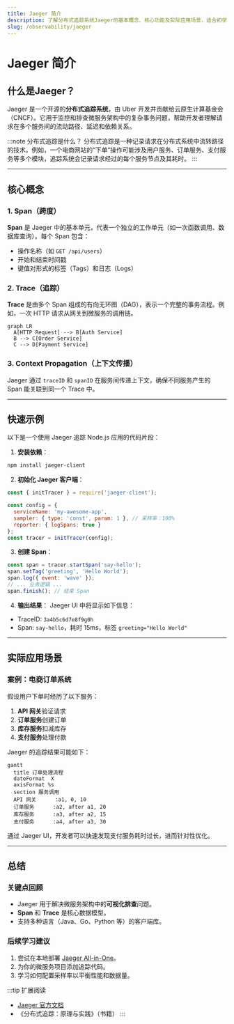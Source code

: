 ```yaml
---
title: Jaeger 简介
description: 了解分布式追踪系统Jaeger的基本概念、核心功能及实际应用场景，适合初学者快速入门。
slug: /observability/jaeger
---
```


# Jaeger 简介

## 什么是Jaeger？

Jaeger 是一个开源的**分布式追踪系统**，由 Uber 开发并贡献给云原生计算基金会（CNCF）。它用于监控和排查微服务架构中的复杂事务问题，帮助开发者理解请求在多个服务间的流动路径、延迟和依赖关系。

:::note 分布式追踪是什么？
分布式追踪是一种记录请求在分布式系统中流转路径的技术。例如，一个电商网站的“下单”操作可能涉及用户服务、订单服务、支付服务等多个模块，追踪系统会记录请求经过的每个服务节点及其耗时。
:::

---

## 核心概念

### 1. Span（跨度）
**Span** 是 Jaeger 中的基本单元，代表一个独立的工作单元（如一次函数调用、数据库查询）。每个 Span 包含：
- 操作名称（如 `GET /api/users`）
- 开始和结束时间戳
- 键值对形式的标签（Tags）和日志（Logs）

### 2. Trace（追踪）
**Trace** 是由多个 Span 组成的有向无环图（DAG），表示一个完整的事务流程。例如，一次 HTTP 请求从网关到微服务的调用链。

```mermaid
graph LR
  A[HTTP Request] --> B[Auth Service]
  B --> C[Order Service]
  C --> D[Payment Service]
```

### 3. Context Propagation（上下文传播）
Jaeger 通过 `traceID` 和 `spanID` 在服务间传递上下文，确保不同服务产生的 Span 能关联到同一个 Trace 中。

---

## 快速示例

以下是一个使用 Jaeger 追踪 Node.js 应用的代码片段：

1. **安装依赖**：
```bash
npm install jaeger-client
```

2. **初始化 Jaeger 客户端**：
```javascript
const { initTracer } = require('jaeger-client');

const config = {
  serviceName: 'my-awesome-app',
  sampler: { type: 'const', param: 1 }, // 采样率：100%
  reporter: { logSpans: true }
};
const tracer = initTracer(config);
```

3. **创建 Span**：
```javascript
const span = tracer.startSpan('say-hello');
span.setTag('greeting', 'Hello World');
span.log({ event: 'wave' });
// ... 业务逻辑 ...
span.finish(); // 结束 Span
```

4. **输出结果**：
Jaeger UI 中将显示如下信息：
- TraceID: `3a4b5c6d7e8f9g0h`
- Span: `say-hello`，耗时 15ms，标签 `greeting="Hello World"`

---

## 实际应用场景

### 案例：电商订单系统
假设用户下单时经历了以下服务：
1. **API 网关**验证请求
2. **订单服务**创建订单
3. **库存服务**扣减库存
4. **支付服务**处理付款

Jaeger 的追踪结果可能如下：
```mermaid
gantt
  title 订单处理流程
  dateFormat  X
  axisFormat %s
  section 服务调用
  API 网关      :a1, 0, 10
  订单服务      :a2, after a1, 20
  库存服务      :a3, after a2, 15
  支付服务      :a4, after a3, 30
```

通过 Jaeger UI，开发者可以快速发现支付服务耗时过长，进而针对性优化。

---

## 总结

### 关键点回顾
- Jaeger 用于解决微服务架构中的**可视化排查**问题。
- **Span** 和 **Trace** 是核心数据模型。
- 支持多种语言（Java、Go、Python 等）的客户端库。

### 后续学习建议
1. 尝试在本地部署 [Jaeger All-in-One](https://www.jaegertracing.io/docs/1.46/getting-started/)。
2. 为你的微服务项目添加追踪代码。
3. 学习如何配置采样率以平衡性能和数据量。

:::tip 扩展阅读
- [Jaeger 官方文档](https://www.jaegertracing.io/docs/)
- 《分布式追踪：原理与实践》（书籍）
:::